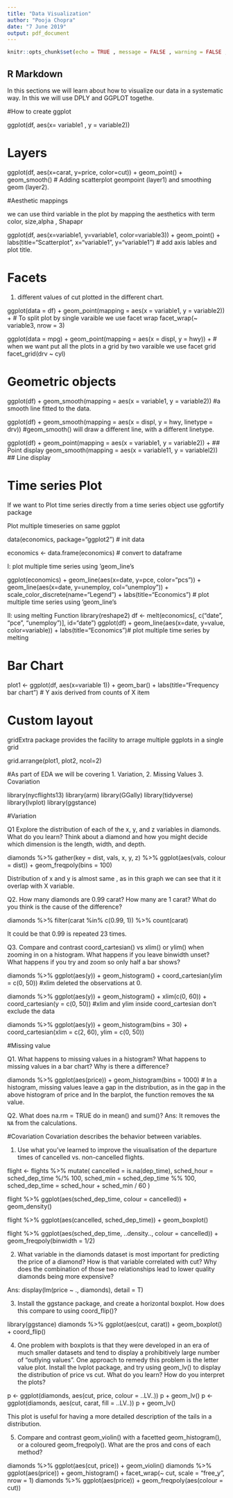```yaml
---
title: "Data Visualization"
author: "Pooja Chopra"
date: "7 June 2019"
output: pdf_document
---
```


```r
knitr::opts_chunk$set(echo = TRUE , message = FALSE , warning = FALSE , results = "hide")
```

## R Markdown

In this sections we will learn about how to visualize our data in a systematic way. In this we will use DPLY and GGPLOT togethe.

#How to create ggplot

ggplot(df, aes(x= variable1 , y = variable2))

# Layers

ggplot(df, aes(x=carat, y=price, color=cut)) + geom_point() + geom_smooth() # Adding scatterplot geompoint (layer1) and smoothing geom (layer2).

#Aesthetic mappings

we can use third variable in the plot by mapping the aesthetics with term color, size,alpha , Shapapr

ggplot(df, aes(x=variable1, y=variable1, color=variable3)) + geom_point() + labs(title="Scatterplot", x="variable1", y="variable1")  # add axis lables and plot title.


# Facets
1. different values of cut plotted in the different chart.

ggplot(data = df) + 
  geom_point(mapping = aes(x = variable1, y = variable2)) +   # To split plot by single varaible we use facet wrap
  facet_wrap(~ variable3, nrow = 3)

ggplot(data = mpg) + 
  geom_point(mapping = aes(x = displ, y = hwy)) +  # when we want put all the plots in a grid by two varaible we use facet grid 
  facet_grid(drv ~ cyl)

# Geometric objects

ggplot(df) + 
geom_smooth(mapping = aes(x = variable1, y = variable2))  #a smooth line fitted to the data.

ggplot(df) + 
geom_smooth(mapping = aes(x = displ, y = hwy, linetype = drv)) #geom_smooth() will draw a different line, with a different linetype.  

ggplot(df) + 
geom_point(mapping = aes(x = variable1, y = variable2)) +  ## Point display
geom_smooth(mapping = aes(x = variable11, y = variablel2)) ## Line display

# Time series Plot

If we want to Plot time series directly from a time series object use ggfortify package

Plot multiple timeseries on same ggplot

data(economics, package="ggplot2")  # init data

economics <- data.frame(economics)  # convert to dataframe

I:  plot multiple time series using 'geom_line's

ggplot(economics) + geom_line(aes(x=date, y=pce, color="pcs")) + geom_line(aes(x=date, y=unemploy, col="unemploy")) + scale_color_discrete(name="Legend") + labs(title="Economics") # plot multiple time series using 'geom_line's

II: using melting Function
library(reshape2)
df <- melt(economics[, c("date", "pce", "unemploy")], id="date")
ggplot(df) + geom_line(aes(x=date, y=value, color=variable)) + labs(title="Economics")# plot multiple time series by melting

# Bar Chart

plot1 <- ggplot(df, aes(x=variable 1)) + geom_bar() + labs(title="Frequency bar chart")  # Y axis derived from counts of X item

# Custom layout

gridExtra package provides the facility to arrage multiple ggplots in a single grid

grid.arrange(plot1, plot2, ncol=2)

#As part of EDA we will be covering 1. Variation, 2. Missing Values 3. Covariation

library(nycflights13)
library(arm)
library(GGally)
library(tidyverse)
library(lvplot)
library(ggstance)


#Variation

Q1 Explore the distribution of each of the x, y, and z variables in diamonds. What do you learn? Think about a diamond and how you might decide which dimension is the length, width, and depth.

diamonds %>%
  gather(key = dist, vals, x, y, z) %>%
  ggplot(aes(vals, colour = dist)) +
  geom_freqpoly(bins = 100)


Distribution of x and y is almost same , as in this graph we can see that it it overlap with X variable.


Q2. How many diamonds are 0.99 carat? How many are 1 carat? What do you think is the cause of the difference?

diamonds %>%
  filter(carat %in% c(0.99, 1)) %>%
  count(carat)
  
It could be that 0.99 is repeated 23 times.

Q3. Compare and contrast coord_cartesian() vs xlim() or ylim() when zooming in on a histogram. What happens if you leave binwidth unset? What happens if you try and zoom so only half a bar shows?

diamonds %>%
  ggplot(aes(y)) +
  geom_histogram() +
  coord_cartesian(ylim = c(0, 50))  #xlim deleted the observations at 0.

diamonds %>%
  ggplot(aes(y)) +
  geom_histogram() +
  xlim(c(0, 60)) +
  coord_cartesian(y = c(0, 50))  #xlim and ylim inside coord_cartesian don't exclude the data
  
diamonds %>%
  ggplot(aes(y)) +
  geom_histogram(bins = 30) +
  coord_cartesian(xlim = c(2, 60), ylim = c(0, 50))

#Missing value

Q1. What happens to missing values in a histogram? What happens to missing values in a bar chart? Why is there a difference?

diamonds %>%
  ggplot(aes(price)) +
  geom_histogram(bins = 1000) # In a histogram, missing values leave a gap in the distribution, as in the gap in the above histogram of price and In the barplot, the function removes the `NA` value.

Q2. What does na.rm = TRUE do in mean() and sum()?
Ans: It removes the `NA` from the calculations.

#Covariation
Covariation describes the behavior between variables. 

1. Use what you've learned to improve the visualisation of the departure times of cancelled vs. non-cancelled flights.

flight <- 
  flights %>%
  mutate(
    cancelled = is.na(dep_time),
    sched_hour = sched_dep_time %/% 100,
    sched_min = sched_dep_time %% 100,
    sched_dep_time = sched_hour + sched_min / 60
  )

flight %>%
  ggplot(aes(sched_dep_time, colour = cancelled)) +
  geom_density()

flight %>%
  ggplot(aes(cancelled, sched_dep_time)) +
  geom_boxplot()

flight %>%
  ggplot(aes(sched_dep_time, ..density.., colour = cancelled)) +
  geom_freqpoly(binwidth = 1/2)


2. What variable in the diamonds dataset is most important for predicting the price of a diamond? How is that variable correlated with cut? Why does the combination of those two relationships lead to lower quality diamonds being more expensive?

Ans: display(lm(price ~ ., diamonds), detail = T)

3. Install the ggstance package, and create a horizontal boxplot. How does this compare to using coord_flip()?

library(ggstance)
diamonds %>%
  ggplot(aes(cut, carat)) +
  geom_boxplot() +
  coord_flip()

4. One problem with boxplots is that they were developed in an era of much smaller datasets and tend to display a prohibitively large number of "outlying values". One approach to remedy this problem is the letter value plot. Install the lvplot package, and try using geom_lv() to display the distribution of price vs cut. What do you learn? How do you interpret the plots?

p <- ggplot(diamonds, aes(cut, price, colour = ..LV..))
p + geom_lv()
p <- ggplot(diamonds, aes(cut, carat, fill = ..LV..))
p + geom_lv()

This plot is useful for having a more detailed description of the tails in a distribution.

5. Compare and contrast geom_violin() with a facetted geom_histogram(), or a coloured geom_freqpoly(). What are the pros and cons of each method?

diamonds %>%
  ggplot(aes(cut, price)) +
  geom_violin()
diamonds %>%
  ggplot(aes(price)) +
  geom_histogram() +
  facet_wrap(~ cut, scale = "free_y", nrow = 1)
diamonds %>%
  ggplot(aes(price)) +
  geom_freqpoly(aes(colour = cut))


